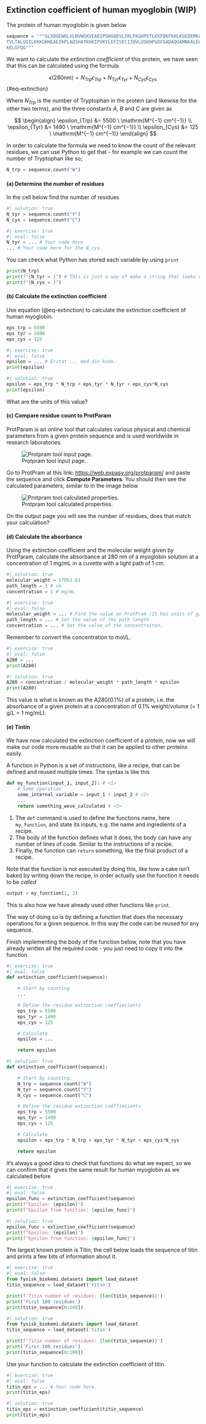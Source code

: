 ## Extinction coefficient of human myoglobin (WIP)

The protein of human myoglobin is given below

```python
sequence = """GLSDGEWQLVLNVWGKVEADIPGHGQEVLIRLFKGHPETLEKFDKFKHLKSEDEMKASEDLKKHGA
TVLTALGGILKKKGHHEAEIKPLAQSHATKHKIPVKYLEFISECIIQVLQSKHPGDFGADAQGAMNKALELFRKDMASNY
KELGFQG"""
```

We want to calculate the *extinction coefficient* of this protein, we have seen that 
this can be calculated using the formula

$$
\epsilon(280 \mathrm{nm}) = N_{Trp} \epsilon_{Trp} + N_{Tyr} \epsilon_{Tyr} + N_{Cys} \epsilon_{Cys} 
$$ {#eq-extinction}

Where $N_{Trp}$ is the number of Tryptophan in the protein (and likewise for the other two terms), and the three constants $A$, $B$ and $C$ are given as 

$$
\begin{align}
\epsilon_{Trp} &= 5500 \ \mathrm{M^{−1} cm^{−1}} \\
\epsilon_{Tyr} &= 1490 \ \mathrm{M^{−1} cm^{−1}} \\
\epsilon_{Cys} &= 125 \ \mathrm{M^{−1} cm^{−1}}
\end{align}
$$

In order to calculate the formula we need to know the count of the relevant residues, 
we can use Python to get that - for example we can count the number of Tryptophan like so; 
```python
N_trp = sequence.count("W")
```

#### (a) Determine the number of residues

In the cell below find the number of residues

```python
#| solution: true
N_tyr = sequence.count("Y")
N_cys = sequence.count("C")
```

```python
#| exercise: true
#| eval: false
N_tyr = ... # Your code here
... # Your code here for the N_cys.
```

You can check what Python has stored each variable by using `print`

```python
print(N_trp)
print(f"{N_tyr = }") # This is just a way of make a string that looks nice.
print(f"{N_cys = }")
```

#### (b) Calculate the extinction coefficient 

Use equation (@eq-extinction) to calculate the extinction coefficient of human myoglobin.

```python
eps_trp = 5500
eps_tyr = 1490
eps_cys = 125
```

```python
#| exercise: true
#| eval: false
epsilon = ... # Erstat ... med din kode.
print(epsilon)
```

```python
#| solution: true
epsilon = eps_trp * N_trp + eps_tyr * N_tyr + eps_cys*N_cys
print(epsilon)
```
What are the units of this value? 

#### (c) Compare residue count to ProtParam 

ProtParam is an online tool that calculates various physical and chemical
parameters from a given protein sequence and is used worldwide in research laboratories.

![Protpram tool input page.](https://raw.githubusercontent.com/au-mbg/fysisk-biokemi/refs/heads/main/lessons/figures/week_46/protpram_input.png){.lightbox}

Go to ProtPram at this link: [https://web.expasy.org/protparam/](https://web.expasy.org/protparam/) and paste the 
sequence and click **Compute Parameters**. You should then see the calculated parameters, similar 
to in the image below 

![Protpram tool calculated properties.](https://raw.githubusercontent.com/au-mbg/fysisk-biokemi/refs/heads/main/lessons/figures/week_46/protpram_output.png){.lightbox}

On the output page you will see the number of residues, does that match your calculation? 

#### (d) Calculate the absorbance

Using the extinction coefficient and the molecular weight given by ProtParam, calculate the absorbance at 280 nm of a myoglobin solution at a concentration of 1 mg/mL in a cuvette with a light path of 1 cm.

```python
#| solution: true
molecular_weight = 17052.61 
path_length = 1 # cm 
concentration = 1 # mg/mL
```

```python
#| exercise: true
#| eval: false
molecular_weight = ... # Find the value on ProtPram (It has units of g/mol)
path_length = ... # Set the value of the path length
concentration = ... # Set the value of the concentraiton.
```

Remember to convert the concentration to $\mathrm{mol/L}$.

```python
#| exercise: true
#| eval: false
A280 = ...
print(A280)
```

```python
#| solution: true
A280 = concentration / molecular_weight * path_length * epsilon
print(A280)
```

This value is what is known as the A280(0.1%) of a protein, i.e. the absorbance of a given protein at a concentration of 0.1% weight/volume (= 1 g/L = 1 mg/mL). 

#### (e) Tintin 

We have now calculated the extinction coefficient of a protein, now we will make our 
code more reusable so that it can be applied to other proteins easily. 

::: {.callout-note}

A function in Python is a set of instructions, like a recipe, that can be defined 
and reused multiple times. The syntax is like this

```python
def my_function(input_1, input_2): # <1>
    # Some operation 
    some_internal_variable = input_1 + input_2 # <2>
    ... 
    return something_weve_calculated # <3>
```

1. The `def` command is used to define the functions name, here `my_function`, and state its inputs, e.g. the name and ingredients of a recipe.
2. The body of the function defines what it does, the body can have any number of lines of code. Similar to the instructions of a recipe. 
3. Finally, the function can `return` something, like the final product of a recipe. 

Note that the function is not executed by doing this, like how a cake isn't baked by writing down the recipe, in order actually use the function it needs to be *called*

```python
output = my_function(1, 2)
```

This is also how we have already used other functions like `print`.

::: 

The way of doing so is by defining a function that does the necessary operations for a given sequence. 
In this way the code can be reused for any sequence. 

Finish implementing the body of the function below, note that you have already written all the required 
code - you just need to copy it into the function.

```python
#| exercise: true
#| eval: false
def extinction_coefficient(sequence):

    # Start by counting
    ...

    # Define the residue extinction coeffiecients
    eps_trp = 5500
    eps_tyr = 1490
    eps_cys = 125

    # Calculate 
    epsilon = ...

    return epsilon
```

```python
#| solution: true
def extinction_coefficient(sequence):

    # Start by counting: 
    N_trp = sequence.count("W")
    N_tyr = sequence.count("Y")
    N_cys = sequence.count("C")

    # Define the residue extinction coeffiecients
    eps_trp = 5500
    eps_tyr = 1490
    eps_cys = 125

    # Calculate 
    epsilon = eps_trp * N_trp + eps_tyr * N_tyr + eps_cys*N_cys

    return epsilon
```

It's always a good idea to check that functions do what we expect, so we can confirm that 
it gives the same result for human myoglobin as we calculated before 

```python
#| exercise: true
#| eval: false
epsilon_func = extinction_coefficient(sequence)
print(f"Epsilon: {epsilon}")
print(f"Epsilon from function: {epsilon_func}")
```

```python
#| solution: true
epsilon_func = extinction_coefficient(sequence)
print(f"Epsilon: {epsilon}")
print(f"Epsilon from function: {epsilon_func}")
```

The largest known protein is Titin, the cell below loads the sequence of titin 
and prints a few bits of information about it.

```python
#| exercise: true
#| eval: false
from fysisk_biokemi.datasets import load_dataset
titin_sequence = load_dataset('titin')

print(f'Titin number of residues: {len(titin_sequence)}')
print('First 100 residues')
print(titin_sequence[0:100])
```

```python
#| solution: true
from fysisk_biokemi.datasets import load_dataset
titin_sequence = load_dataset('titin')

print(f'Titin number of residues: {len(titin_sequence)}')
print('First 100 residues')
print(titin_sequence[0:100])
```

Use your function to calculate the extinction coefficient of titin.

```python
#| exercise: true
#| eval: false
titin_eps = ... # Your code here. 
print(titin_eps)
```

```python
#| solution: true
titin_eps = extinction_coefficient(titin_sequence)
print(titin_eps)
```




